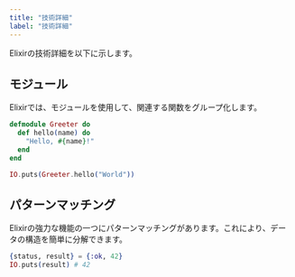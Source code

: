 ```yaml
---
title: "技術詳細"
label: "技術詳細"
---
```


Elixirの技術詳細を以下に示します。

## モジュール

Elixirでは、モジュールを使用して、関連する関数をグループ化します。

```elixir
defmodule Greeter do
  def hello(name) do
    "Hello, #{name}!"
  end
end

IO.puts(Greeter.hello("World"))
```

## パターンマッチング

Elixirの強力な機能の一つにパターンマッチングがあります。これにより、データの構造を簡単に分解できます。

```elixir
{status, result} = {:ok, 42}
IO.puts(result) # 42
```
